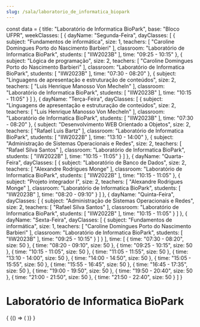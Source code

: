```yaml
---
slug: /sala/laboratorio_de_informatica_biopark
---
```

const data = {
  title: "Laboratório de Informatica BioPark",
  base: "Bloco UFPR",
  weekClasses: [
    {
      dayName: "Segunda-Feira",
      dayClasses: [
        {
          subject: "Fundamentos de informática",
          size: 1,
          teachers: [
            "Caroline Domingues Porto do Nascimento Barbieri"
          ],
          classroom: "Laboratório de Informatica BioPark",
          students: [
            "IIW2023B"
          ],
          time: "09:25 - 10:15"
        },
        {
          subject: "Lógica de programação",
          size: 2,
          teachers: [
            "Caroline Domingues Porto do Nascimento Barbieri"
          ],
          classroom: "Laboratório de Informatica BioPark",
          students: [
            "IIW2023B"
          ],
          time: "07:30 - 08:20"
        },
        {
          subject: "Linguagens de apresentação e estruturação de conteúdos",
          size: 2,
          teachers: [
            "Luis Henrique Manosso Von Mecheln"
          ],
          classroom: "Laboratório de Informatica BioPark",
          students: [
            "IIW2023B"
          ],
          time: "10:15 - 11:05"
        }
      ]
    },
    {
      dayName: "Terça-Feira",
      dayClasses: [
        {
          subject: "Linguagens de apresentação e estruturação de conteúdos",
          size: 2,
          teachers: [
            "Luis Henrique Manosso Von Mecheln"
          ],
          classroom: "Laboratório de Informatica BioPark",
          students: [
            "IIW2023B"
          ],
          time: "07:30 - 08:20"
        },
        {
          subject: "Desenvolvimento WEB Orientado a Objetos",
          size: 2,
          teachers: [
            "Rafael Luis Bartz"
          ],
          classroom: "Laboratório de Informatica BioPark",
          students: [
            "IIW2022B"
          ],
          time: "13:10 - 14:00"
        },
        {
          subject: "Administração de Sistemas Operacionais e Redes",
          size: 2,
          teachers: [
            "Rafael Silva Santos"
          ],
          classroom: "Laboratório de Informatica BioPark",
          students: [
            "IIW2022B"
          ],
          time: "10:15 - 11:05"
        }
      ]
    },
    {
      dayName: "Quarta-Feira",
      dayClasses: [
        {
          subject: "Laboratório de Banco de Dados",
          size: 2,
          teachers: [
            "Alexandre Rodrigues Monge"
          ],
          classroom: "Laboratório de Informatica BioPark",
          students: [
            "IIW2022B"
          ],
          time: "10:15 - 11:05"
        },
        {
          subject: "Projeto integrador I",
          size: 2,
          teachers: [
            "Alexandre Rodrigues Monge"
          ],
          classroom: "Laboratório de Informatica BioPark",
          students: [
            "IIW2023B"
          ],
          time: "08:20 - 09:10"
        }
      ]
    },
    {
      dayName: "Quinta-Feira",
      dayClasses: [
        {
          subject: "Administração de Sistemas Operacionais e Redes",
          size: 2,
          teachers: [
            "Rafael Silva Santos"
          ],
          classroom: "Laboratório de Informatica BioPark",
          students: [
            "IIW2022B"
          ],
          time: "10:15 - 11:05"
        }
      ]
    },
    {
      dayName: "Sexta-Feira",
      dayClasses: [
        {
          subject: "Fundamentos de informática",
          size: 1,
          teachers: [
            "Caroline Domingues Porto do Nascimento Barbieri"
          ],
          classroom: "Laboratório de Informatica BioPark",
          students: [
            "IIW2023B"
          ],
          time: "09:25 - 10:15"
        }
      ]
    }
  ],
  time: [
    {
      time: "07:30 - 08:20",
      size: 50
    },
    {
      time: "08:20 - 09:10",
      size: 50
    },
    {
      time: "09:25 - 10:15",
      size: 50
    },
    {
      time: "10:15 - 11:05",
      size: 50
    },
    {
      time: "11:05 - 11:55",
      size: 50
    },
    {
      time: "13:10 - 14:00",
      size: 50
    },
    {
      time: "14:00 - 14:50",
      size: 50
    },
    {
      time: "15:05 - 15:55",
      size: 50
    },
    {
      time: "15:55 - 16:45",
      size: 50
    },
    {
      time: "16:45 - 17:35",
      size: 50
    },
    {
      time: "19:00 - 19:50",
      size: 50
    },
    {
      time: "19:50 - 20:40",
      size: 50
    },
    {
      time: "21:00 - 21:50",
      size: 50
    },
    {
      time: "21:50 - 22:40",
      size: 50
    }
  ]
}

# Laboratório de Informatica BioPark

<div>
  {
    <BrowserOnly>
      {() => (
        <Grid
          title={data.title}
          weekClasses={data.weekClasses}
          time={data.time}
        />
      )}
    </BrowserOnly>
  }
</div>
